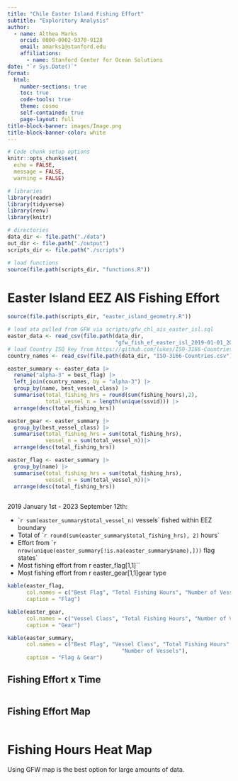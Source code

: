 ```yaml
---
title: "Chile Easter Island Fishing Effort"
subtitle: "Exploritory Analysis"
author: 
  - name: Althea Marks
    orcid: 0000-0002-9370-9128
    email: amarks1@stanford.edu
    affiliations:
      - name: Stanford Center for Ocean Solutions
date: "`r Sys.Date()`"
format: 
  html: 
    number-sections: true
    toc: true
    code-tools: true
    theme: cosmo 
    self-contained: true
    page-layout: full
title-block-banner: images/Image.png
title-block-banner-color: white
---
```


```r
# Code chunk setup options
knitr::opts_chunk$set(
  echo = FALSE,
  message = FALSE,
  warning = FALSE)

# libraries
library(readr)
library(tidyverse)
library(renv)
library(knitr)

# directories
data_dir <- file.path("./data")
out_dir <- file.path("./output")
scripts_dir <- file.path("./scripts")

# load functions
source(file.path(scripts_dir, "functions.R"))
```

# Easter Island EEZ AIS Fishing Effort

```r
source(file.path(scripts_dir, "easter_island_geometry.R"))
```   

```r
# load ata pulled from GFW via scripts/gfw_chl_ais_easter_isl.sql
easter_data <- read_csv(file.path(data_dir, 
                                  "gfw_fish_ef_easter_isl_2019-01-01_2023-09-12.csv"))
# load Country ISO key from https://github.com/lukes/ISO-3166-Countries-with-Regional-Codes/blob/master/all/all.csv
country_names <- read_csv(file.path(data_dir, "ISO-3166-Countries.csv"))

easter_summary <- easter_data |> 
  rename("alpha-3" = best_flag) |> 
  left_join(country_names, by = "alpha-3") |> 
  group_by(name, best_vessel_class) |> 
  summarise(total_fishing_hrs = round(sum(fishing_hours),2),
            total_vessel_n = length(unique(ssvid))) |> 
  arrange(desc(total_fishing_hrs))

easter_gear <- easter_summary |> 
  group_by(best_vessel_class) |> 
  summarise(total_fishing_hrs = sum(total_fishing_hrs),
            vessel_n = sum(total_vessel_n))|> 
  arrange(desc(total_fishing_hrs))

easter_flag <- easter_summary |> 
  group_by(name) |> 
  summarise(total_fishing_hrs = sum(total_fishing_hrs),
            vessel_n = sum(total_vessel_n))|> 
  arrange(desc(total_fishing_hrs))
  
```

2019 January 1st - 2023 September 12th:

- ``r sum(easter_summary$total_vessel_n)` vessels` fished within EEZ boundary 
- Total of ``r round(sum(easter_summary$total_fishing_hrs), 2)` hours`
- Effort from ``r nrow(unique(easter_summary[!is.na(easter_summary$name),]))` flag states`
- Most fishing effort from ` `r easter_flag[1,1]``
- Most fishing effort from ` `r easter_gear[1,1]` `gear type

```r
kable(easter_flag,
      col.names = c("Best Flag", "Total Fishing Hours", "Number of Vessels"),
      caption = "Flag")
```

```r

kable(easter_gear,
      col.names = c("Vessel Class", "Total Fishing Hours", "Number of Vessels"),
      caption = "Gear")
```

```r

kable(easter_summary, 
      col.names = c("Best Flag", "Vessel Class", "Total Fishing Hours", 
                                    "Number of Vessels"),
      caption = "Flag & Gear")
```

## Fishing Effort x Time

```r

```


## Fishing Effort Map

```r

```


# Fishing Hours Heat Map

Using GFW map is the best option for large amounts of data.

